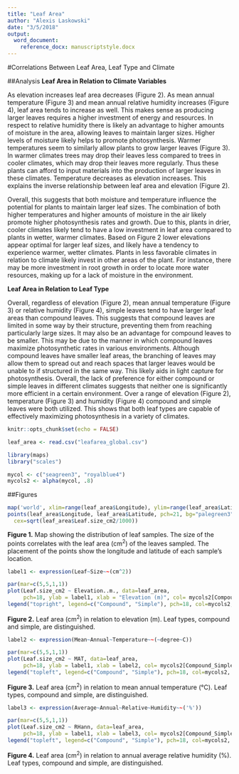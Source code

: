 ```yaml
---
title: "Leaf Area"
author: "Alexis Laskowski"
date: "3/5/2018"
output:
  word_document:
    reference_docx: manuscriptstyle.docx
---
```

#Correlations Between Leaf Area, Leaf Type and Climate 

##Analysis
**Leaf Area in Relation to Climate Variables**

As elevation increases leaf area decreases (Figure 2). As mean annual temperature (Figure 3) and mean annual  relative humidity increases (Figure 4), leaf area tends to increase as well. This makes sense as producing larger leaves requires a higher investment of energy and resources. In respect to relative humidity there is likely an advantage to higher amounts of moisture in the area, allowing leaves to maintain larger sizes. Higher levels of moisture likely helps to promote photosynthesis. Warmer temperatures seem to similarly allow plants to grow larger leaves (Figure 3). In warmer climates trees may drop their leaves less compared to trees in cooler climates, which may drop their leaves more regularly. Thus these plants can afford to input materials into the production of larger leaves in these climates. Temperature decreases as elevation increases. This explains the inverse relationship between leaf area and elevation (Figure 2). 

Overall, this suggests that both moisture and temperature influence the potential for plants to maintain larger leaf sizes. The combination of both higher temperatures and higher amounts of moisture in the air likely promote higher photosynthesis rates and growth. Due to this, plants in drier, cooler climates likely tend to have a low investment in leaf area compared to plants in wetter, warmer climates. Based on Figure 2 lower elevations appear optimal for larger leaf sizes, and likely have a tendency to experience warmer, wetter climates. Plants in less favorable climates in relation to climate likely invest in other areas of the plant. For instance, there may be more investment in root growth in order to locate more water resources, making up for a lack of moisture in the environment.

**Leaf Area in Relation to Leaf Type**

Overall, regardless of elevation (Figure 2), mean annual temperature (Figure 3) or relative humidity (Figure 4), simple leaves tend to have larger leaf areas than compound leaves. This suggests that compound leaves are  limited in some way by their structure, preventing them from reaching particularly large sizes. It may also be an advantage for compound leaves to be smaller. This may be due to the manner in which compound leaves maximize photosynthetic rates in various environments. Although compound leaves have smaller leaf areas, the branching of leaves may allow them to spread out and reach spaces that larger leaves would be unable to if structured in the same way. This likely aids in light capture for photosynthesis. Overall, the lack of preference for either compound or simple leaves in different climates suggests that neither one is significantly more efficient in a certain environment. Over a range of elevation (Figure 2), temperature (Figure 3) and humidity (Figure 4) compound and simple leaves were both utilized. This shows that both leaf types are capable of effectively maximizing photosynthesis in a variety of climates.

```r
knitr::opts_chunk$set(echo = FALSE)

leaf_area <- read.csv("leafarea_global.csv")

library(maps)
library("scales")

mycol <- c("seagreen3", "royalblue4")
mycols2 <- alpha(mycol, .8)
```

##Figures

```r
map('world', xlim=range(leaf_area$Longitude), ylim=range(leaf_area$Latitude))
points(leaf_area$Longitude, leaf_area$Latitude, pch=21, bg="palegreen3",
  cex=sqrt(leaf_area$Leaf.size_cm2/1000))
```

**Figure 1.** Map showing the distribution of leaf samples. The size of the points correlates with the leaf area (cm^2^) of the leaves sampled. The placement of the points show the longitude and latitude of each sample's location.

```r
label1 <- expression(Leaf~Size~~(cm^2))

par(mar=c(5,5,1,1))
plot(Leaf.size_cm2 ~ Elevation..m., data=leaf_area,
     pch=18, ylab = label1, xlab = "Elevation (m)", col= mycols2[Compound_Simple])
legend("topright", legend=c("Compound", "Simple"), pch=18, col=mycols2, bty='n',inset=0.05)
```

**Figure 2.** Leaf area (cm^2^) in relation to elevation (m). Leaf types, compound and simple, are distinguished.

```r
label2 <- expression(Mean~Annual~Temperature~~(~degree~C))

par(mar=c(5,5,1,1))
plot(Leaf.size_cm2 ~ MAT, data=leaf_area,
     pch=18, ylab = label1, xlab = label2, col= mycols2[Compound_Simple])
legend("topleft", legend=c("Compound", "Simple"), pch=18, col=mycols2, bty='n',inset=0.05)
```

**Figure 3.** Leaf area (cm^2^) in relation to mean annual temperature (°C). Leaf types, compound and simple, are distinguished.

```r
label3 <- expression(Average~Annual~Relative~Humidity~~('%'))

par(mar=c(5,5,1,1))
plot(Leaf.size_cm2 ~ RHann, data=leaf_area,
     pch=18, ylab = label1, xlab = label3, col= mycols2[Compound_Simple])
legend("topleft", legend=c("Compound", "Simple"), pch=18, col=mycols2, bty='n',inset=0.05)
```

**Figure 4.** Leaf area (cm^2^) in relation to annual average relative humidity (%). Leaf types, compound and simple, are distinguished.
